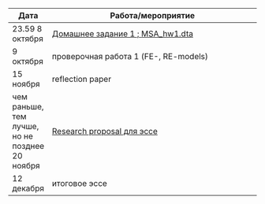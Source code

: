 Дата | Работа/мероприятие
-------- | ----------------------------------------------------------
23.59 8 октября | <a href="MSA_hw1.pdf" title => Домашнее задание 1 ; <a href="MSA_hw1.dta" title => MSA_hw1.dta
9 октября | проверочная работа 1 (FE-, RE-models)
15 ноября | reflection paper 
чем раньше, тем лучше, но не позднее 20 ноября | <a href="research_proposal.pdf" title=>Research proposal для эссе</a>
12 декабря | итоговое эссе